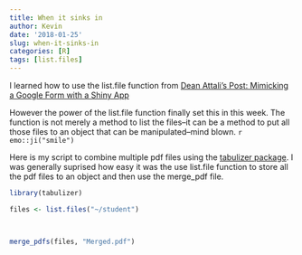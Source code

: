 ```yaml
---
title: When it sinks in
author: Kevin
date: '2018-01-25'
slug: when-it-sinks-in
categories: [R]
tags: [list.files]
---
```




I learned how to use the list.file function from [Dean Attali's Post: Mimicking a Google Form with a Shiny App](https://deanattali.com/2015/06/14/mimicking-google-form-shiny/)

However the power of the list.file function finally set this in this week. The function is not merely a method to list the files--it can be a method to put all those files to an object that can be manipulated--mind blown. `r emo::ji("smile")` 


Here is my script to combine multiple pdf files using the [tabulizer package](https://github.com/ropensci/tabulizer). I was generally suprised how easy it was the use list.file function to store all the pdf files to an object and then use the merge_pdf file.  


```r

library(tabulizer)

files <- list.files("~/student")



merge_pdfs(files, "Merged.pdf")

```


